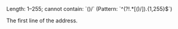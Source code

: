 <ResponseField name="AddressLine1" type="string">
Length: 1–255; cannot contain: `()/` (Pattern: `^(?!.*[()/]).{1,255}$`)

The first line of the address.
</ResponseField>